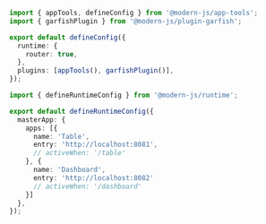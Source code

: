 ```ts title="modern.config.ts"
import { appTools, defineConfig } from '@modern-js/app-tools';
import { garfishPlugin } from '@modern-js/plugin-garfish';

export default defineConfig({
  runtime: {
    router: true,
  },
  plugins: [appTools(), garfishPlugin()],
});

```

```ts title="src/modern.runtime.ts"
import { defineRuntimeConfig } from '@modern-js/runtime';

export default defineRuntimeConfig({
  masterApp: {
    apps: [{
      name: 'Table',
      entry: 'http://localhost:8081',
      // activeWhen: '/table'
    }, {
      name: 'Dashboard',
      entry: 'http://localhost:8082'
      // activeWhen: '/dashboard'
    }]
  },
});
```
